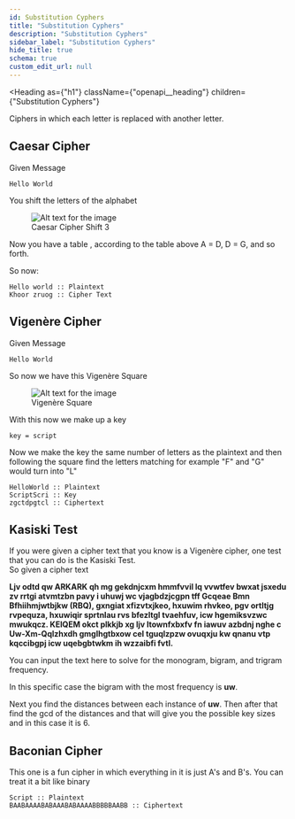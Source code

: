 ```yaml
---
id: Substitution Cyphers
title: "Substitution Cyphers"
description: "Substitution Cyphers"
sidebar_label: "Substitution Cyphers"
hide_title: true
schema: true
custom_edit_url: null
---
```



<Heading
  as={"h1"}
  className={"openapi__heading"}
  children={"Substitution Cyphers"}
>
</Heading>


Ciphers in which each letter is replaced with another letter.

## Caesar Cipher

Given Message

```
Hello World
```

You shift the letters of the alphabet 

<p align = "center">
<figure> <img src={require("../../../../../static/img/ccipher.png").default} alt="Alt text for the image" /><figcaption> Caesar Cipher Shift 3 </figcaption> </figure>
</p>

Now you have a table , according to the table above A = D, D = G, and so forth.

So now:

```
Hello world :: Plaintext
Khoor zruog :: Cipher Text
```

## Vigenère Cipher

Given Message

```
Hello World
```

So now we have this Vigenère Square

<p align = "center">
<figure> <img src={require("../../../../../static/img/vcipher.png").default} alt="Alt text for the image" /><figcaption> Vigenère Square </figcaption> </figure>
</p>

With this now we make up a key

```
key = script
```

Now we make the key the same number of letters as the plaintext and then following the square find the letters matching for example "F" and "G" would turn into "L"

```
HelloWorld :: Plaintext
ScriptScri :: Key
zgctdpgtcl :: Ciphertext
```

## Kasiski Test

If you were given a cipher text that you know is a Vigenère cipher, one test that you can do is the Kasiski Test.  
So given a cipher text  

<p>
<strong>Ljv odtd qw ARKARK qh mg gekdnjcxm hmmfvvil lq vvwtfev bwxat jsxedu zv rrtgi atvmtzbn pavy i uhuwj wc vjagbdzjcgpn tff Gcqeae Bmn Bfhiihmjwtbjkw (RBQ), gxngiat xfizvtxjkeo, hxuwim rhvkeo, pgv ortltjg rvpequza, hxuwiqir sprtnlau rvs bfezltgl tvaehfuv, icw hgemiksvzwc mwukqcz. KEIQEM okct plkkjb xg ljv ltownfxbxfv fn iawuv azbdnj nghe c Uw-Xm-Qqlzhxdh gmglhgtbxow cel tguqlzpzw ovuqxju kw qnanu vtp kqccibgpj icw uqebgbtwkm ih wzzaibfi fvtl. </strong><br/>
</p>

You can input the text here to solve for the monogram, bigram, and trigram frequency.  

In this specific case the bigram with the most frequency is **uw**.  

Next you find the distances between each instance of **uw**. Then after that find the gcd of the distances and that will give you the possible key sizes and in this case it is 6.  

## Baconian Cipher

This one is a fun cipher in which everything in it is just A's and B's. You can treat it a bit like binary

```
Script :: Plaintext
BAABAAAABABAAABABAAAABBBBBAABB :: Ciphertext
```
